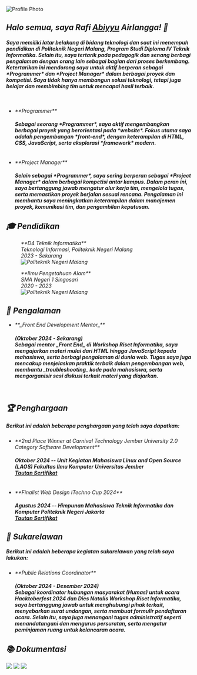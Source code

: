 <img
  src="/rafi-abiyyu-airlangga.jpeg"
  alt="Profile Photo"
  class="h-40 w-40 rounded-full transition-all duration-500 ease-in-out lg:hover:scale-125"
/>
<i class="fa-solid fa-asterisk mt-4 text-xl font-normal" />
<h2 class="mt-4 text-3xl font-bold">
  Halo semua, saya Rafi <u>Abiyyu</u> Airlangga! 👋
</h2>
<h4 class="mt-4">
  Saya memiliki latar belakang di bidang teknologi dan saat ini menempuh
  pendidikan di Politeknik Negeri Malang, Program Studi Diploma IV Teknik
  Informatika. Selain itu, saya tertarik pada pedagogik dan senang berbagi
  pengalaman dengan orang lain sebagai bagian dari proses berkembang.
  <br />
  Ketertarikan ini mendorong saya untuk aktif berperan sebagai *Programmer* dan
  *Project Manager* dalam berbagai proyek dan kompetisi. Saya tidak hanya
  membangun solusi teknologi, tetapi juga belajar dan membimbing tim untuk
  mencapai hasil terbaik.
</h4>
<br />
<ul class="ml-4 list-disc">
  <li>**Programmer**</li>
  <h4>
    Sebagai seorang *Programmer*, saya aktif mengembangkan berbagai proyek yang
    berorientasi pada *website*. Fokus utama saya adalah pengembangan
    *front-end*, dengan keterampilan di HTML, CSS, JavaScript, serta eksplorasi
    *framework* modern.
  </h4>
  <br />
  <li>**Project Manager**</li>
  <h4>
    Selain sebagai *Programmer*, saya sering berperan sebagai *Project Manager*
    dalam berbagai kompetisi antar kampus. Dalam peran ini, saya bertanggung
    jawab mengatur alur kerja tim, mengelola tugas, serta memastikan proyek
    berjalan sesuai rencana. Pengalaman ini membantu saya meningkatkan
    keterampilan dalam manajemen proyek, komunikasi tim, dan pengambilan
    keputusan.
  </h4>
</ul>

<h2 class="mt-12 text-2xl font-bold">🎓 Pendidikan</h2>
<figure class="mt-4 grid grid-cols-1 rounded-lg bg-slate-50 px-6 py-4 text-slate-900 lg:grid-cols-2">
  <figcaption>
    **D4 Teknik Informatika** <br />
    Teknologi Informasi, Politeknik Negeri Malang <br />
    2023 - Sekarang
  </figcaption>
  <span class="flex items-center justify-end">
    <img
      src="/politeknik-negeri-malang.png"
      alt="Politeknik Negeri Malang"
      class="hidden h-20 object-cover lg:inline"
    />
  </span>
</figure>
<figure class="mt-4 grid grid-cols-1 rounded-lg bg-slate-50 py-4 pl-6 pr-8 text-slate-900 lg:grid-cols-2">
  <figcaption>
    **Ilmu Pengetahuan Alam** <br />
    SMA Negeri 1 Singosari <br />
    2020 - 2023
  </figcaption>
  <span class="flex items-center justify-end">
    <img
      src="/sman-1-singosari.png"
      alt="Politeknik Negeri Malang"
      class="hidden h-20 object-cover lg:inline"
    />
  </span>
</figure>

<h2 class="mt-12 text-2xl font-bold">🏢 Pengalaman</h2>
<ul class="ml-4 mt-4 list-disc">
  <li>**_Front End Development Mentor_**</li>
  <h4>
    (Oktober 2024 - Sekarang) <br />
    Sebagai mentor _Front End_ di Workshop Riset Informatika, saya mengajarkan
    materi mulai dari HTML hingga JavaScript kepada mahasiswa, serta berbagi
    pengalaman di dunia web. Tugas saya juga mencakup menjelaskan praktik
    terbaik dalam pengembangan web, membantu _troubleshooting_ kode pada
    mahasiswa, serta mengorganisir sesi diskusi terkait materi yang diajarkan.
  </h4>
  <br />
</ul>

<h2 class="mt-12 text-2xl font-bold">🏆 Penghargaan</h2>
<h5 class="mt-4">
  Berikut ini adalah beberapa penghargaan yang telah saya dapatkan:
</h5>
<ul class="ml-4 mt-4 list-disc">
  <li>
    **2nd Place Winner at Carnival Technology Jember University 2.0 Category
    Software Development**
  </li>
  <h4>
    Oktober 2024 -- Unit Kegiatan Mahasiswa Linux and Open Source (LAOS)
    Fakultas Ilmu Komputer Universitas Jember <br />
    <a
      href="https://www.linkedin.com/in/rafiabiyyuairlangga/overlay/honors/680611558/multiple-media-viewer/?profileId=ACoAAEGhngcBWPGs_Etk0yBSoae-FH3T92UD0z0&treasuryMediaId=1731552432073"
      target="_blank"
      class="w-fit italic text-slate-900 underline transition-all duration-300 ease-in-out lg:hover:text-slate-600"
    >
      Tautan Sertifikat
    </a>
  </h4>
  <br />
  <li>**Finalist Web Design ITechno Cup 2024**</li>
  <h4>
    Agustus 2024 -- Himpunan Mahasiswa Teknik Informatika dan Komputer
    Politeknik Negeri Jakarta <br />
    <a
      href="https://www.linkedin.com/in/rafiabiyyuairlangga/overlay/honors/1268660559/multiple-media-viewer/?profileId=ACoAAEGhngcBWPGs_Etk0yBSoae-FH3T92UD0z0&treasuryMediaId=1723550546416"
      target="_blank"
      class="w-fit italic text-slate-900 underline transition-all duration-300 ease-in-out lg:hover:text-slate-600"
    >
      Tautan Sertifikat
    </a>
  </h4>
</ul>

<h2 class="mt-12 text-2xl font-bold">🌱 Sukarelawan</h2>
<h5 class="mt-4">
  Berikut ini adalah beberapa kegiatan sukarelawan yang telah saya lakukan:
</h5>
<ul class="ml-4 mt-4 list-disc">
  <li>**Public Relations Coordinator**</li>
  <h4>
    (Oktober 2024 - Desember 2024) <br />
    Sebagai koordinator hubungan masyarakat (Humas) untuk acara Hacktoberfest
    2024 dan Dies Natalis Workshop Riset Informatika, saya bertanggung jawab
    untuk menghubungi pihak terkait, menyebarkan surat undangan, serta membuat
    formulir pendaftaran acara. Selain itu, saya juga menangani tugas
    administratif seperti menandatangani dan mengurus persuratan, serta mengatur
    peminjaman ruang untuk kelancaran acara.
  </h4>
</ul>

<h2 class="mt-12 text-2xl font-bold">📚 Dokumentasi</h2>
<section class="mt-4 grid grid-cols-1 gap-4 lg:grid-cols-3">
  <img src="/penghargaan.jpg" class="h-full rounded-md object-cover transition-all duration-300 ease-in-out lg:hover:scale-105" />
  <img src="/sukarelawan.jpeg" class="h-full rounded-md object-cover transition-all duration-300 ease-in-out lg:hover:scale-105" />
  <img src="/juri-stimata.jpeg" class="h-full rounded-md object-cover transition-all duration-300 ease-in-out lg:hover:scale-105" />
</section>